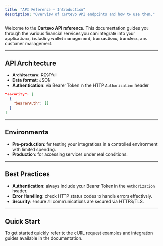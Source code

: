 ```yaml
---
title: "API Reference — Introduction"
description: "Overview of Cartevo API endpoints and how to use them."
---
```


Welcome to the **Cartevo API reference**. This documentation guides you through the various financial services you can integrate into your applications, including wallet management, transactions, transfers, and customer management.

---

## API Architecture

- **Architecture**: RESTful
- **Data format**: JSON
- **Authentication**: via Bearer Token in the HTTP `Authorization` header

```json
"security": [
  {
    "bearerAuth": []
  }
]

```

---

## Environments

- **Pre-production**: for testing your integrations in a controlled environment with limited spending.
- **Production**: for accessing services under real conditions.

---

## Best Practices

- **Authentication**: always include your Bearer Token in the `Authorization` header.
- **Error Handling**: check HTTP status codes to handle errors effectively.
- **Security**: ensure all communications are secured via HTTPS/TLS.

---

## Quick Start

To get started quickly, refer to the cURL request examples and integration guides available in the documentation.
